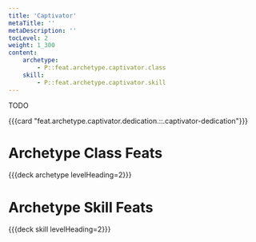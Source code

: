 ```yaml
---
title: 'Captivator'
metaTitle: ''
metaDescription: ''
tocLevel: 2
weight: 1_300
content:
    archetype:
        - P::feat.archetype.captivator.class
    skill:
        - P::feat.archetype.captivator.skill
---
```


TODO

{{{card "feat.archetype.captivator.dedication.::.captivator-dedication"}}}

# Archetype Class Feats

{{{deck archetype levelHeading=2}}}

# Archetype Skill Feats

{{{deck skill levelHeading=2}}}